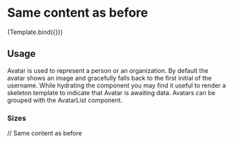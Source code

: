 
# Same content as before

<Canvas>
  <Story
    name="standard"
    args={{
      size: "large",
      username: "Tom Coleman",
      src: "https://avatars2.githubusercontent.com/u/132554",
    }}
  >
    {Template.bind({})}
  </Story>
</Canvas>

<ArgsTable story="standard" />

## Usage

Avatar is used to represent a person or an organization. By default the avatar shows an image and gracefully falls back to the first initial of the username. While hydrating the component you may find it useful to render a skeleton template to indicate that Avatar is awaiting data. Avatars can be grouped with the AvatarList component.

### Sizes

// Same content as before
